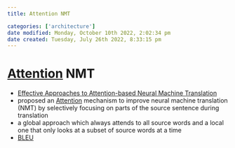 ```yaml
---
title: Attention NMT

categories: ['architecture']
date modified: Monday, October 10th 2022, 2:02:34 pm
date created: Tuesday, July 26th 2022, 8:33:15 pm
---
```


# [Attention](Attention.qmd) NMT
- [Effective Approaches to Attention-based Neural Machine Translation](https://arxiv.org/abs/1508.04025)
- [](https://aman.ai/papers/#neural-machine-translation-by-jointly-learning-to-align-and-translate) proposed an [Attention](Attention.qmd) mechanism to improve neural machine translation (NMT) by selectively focusing on parts of the source sentence during translation
- a global approach which always attends to all source words and a local one that only looks at a subset of source words at a time
- [BLEU](BLEU.qmd)



